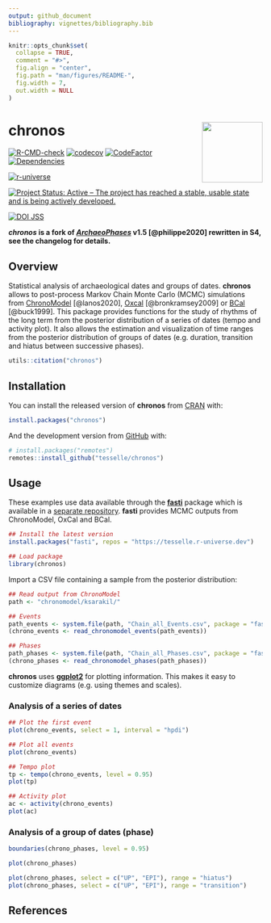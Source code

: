 ```yaml
---
output: github_document
bibliography: vignettes/bibliography.bib
---
```


<!-- README.md is generated from README.Rmd. Please edit that file -->

```r
knitr::opts_chunk$set(
  collapse = TRUE,
  comment = "#>",
  fig.align = "center",
  fig.path = "man/figures/README-",
  fig.width = 7,
  out.width = NULL
)
```

# chronos <img width=120px src="man/figures/logo.png" align="right" />

<!-- badges: start -->
[![R-CMD-check](https://github.com/tesselle/chronos/workflows/R-CMD-check/badge.svg)](https://github.com/tesselle/chronos/actions)
[![codecov](https://codecov.io/gh/tesselle/chronos/branch/master/graph/badge.svg)](https://app.codecov.io/gh/tesselle/chronos)
[![CodeFactor](https://www.codefactor.io/repository/github/tesselle/chronos/badge/master)](https://www.codefactor.io/repository/github/tesselle/chronos/overview/master)
[![Dependencies](https://tinyverse.netlify.com/badge/chronos)](https://cran.r-project.org/package=chronos)

[![r-universe](https://tesselle.r-universe.dev/badges/chronos)](https://tesselle.r-universe.dev){.pkgdown-devel}

[![Project Status: Active – The project has reached a stable, usable state and is being actively developed.](https://www.repostatus.org/badges/latest/active.svg)](https://www.repostatus.org/#active)

[![DOI JSS](https://img.shields.io/badge/JSS-10.18637/jss.v093.c01-brightgreen)](https://doi.org/10.18637/jss.v093.c01)
<!-- badges: end -->

**_chronos_ is a fork of [_ArchaeoPhases_](https://github.com/ArchaeoStat/ArchaeoPhases) v1.5 [@philippe2020] rewritten in S4, see the changelog for details.**

## Overview

Statistical analysis of archaeological dates and groups of dates. **chronos** allows to post-process Markov Chain Monte Carlo (MCMC) simulations from [ChronoModel](https://chronomodel.com) [@lanos2020], [Oxcal](https://c14.arch.ox.ac.uk/oxcal.html) [@bronkramsey2009] or [BCal](https://bcal.shef.ac.uk) [@buck1999]. This package provides functions for the study of rhythms of the long term from the posterior distribution of a series of dates (tempo and activity plot). It also allows the estimation and visualization of time ranges from the posterior distribution of groups of dates (e.g. duration, transition and hiatus between successive phases).

```r
utils::citation("chronos")
```

## Installation

You can install the released version of **chronos** from [CRAN](https://CRAN.R-project.org) with:

```r
install.packages("chronos")
```

And the development version from [GitHub](https://github.com/) with:

```r
# install.packages("remotes")
remotes::install_github("tesselle/chronos")
```

## Usage

These examples use data available through the [**fasti**](https://packages.tesselle.org/fasti/) package which is available in a [separate repository](https://tesselle.r-universe.dev). **fasti** provides MCMC outputs from ChronoModel, OxCal and BCal.

```r
## Install the latest version
install.packages("fasti", repos = "https://tesselle.r-universe.dev")
```

```r
## Load package
library(chronos)
```

Import a CSV file containing a sample from the posterior distribution:

```r
## Read output from ChronoModel
path <- "chronomodel/ksarakil/"

## Events
path_events <- system.file(path, "Chain_all_Events.csv", package = "fasti")
(chrono_events <- read_chronomodel_events(path_events))

## Phases
path_phases <- system.file(path, "Chain_all_Phases.csv", package = "fasti")
(chrono_phases <- read_chronomodel_phases(path_phases))
```

**chronos** uses [**ggplot2**](https://github.com/tidyverse/ggplot2) for plotting information. This makes it easy to customize diagrams (e.g. using themes and scales).

### Analysis of a series of dates

```r
## Plot the first event
plot(chrono_events, select = 1, interval = "hpdi")

## Plot all events
plot(chrono_events)
```

```r
## Tempo plot
tp <- tempo(chrono_events, level = 0.95)
plot(tp)

## Activity plot
ac <- activity(chrono_events)
plot(ac)
```

### Analysis of a group of dates (phase)

```r
boundaries(chrono_phases, level = 0.95)
```

```r
plot(chrono_phases)
```

```r
plot(chrono_phases, select = c("UP", "EPI"), range = "hiatus")
plot(chrono_phases, select = c("UP", "EPI"), range = "transition")
```

## References

